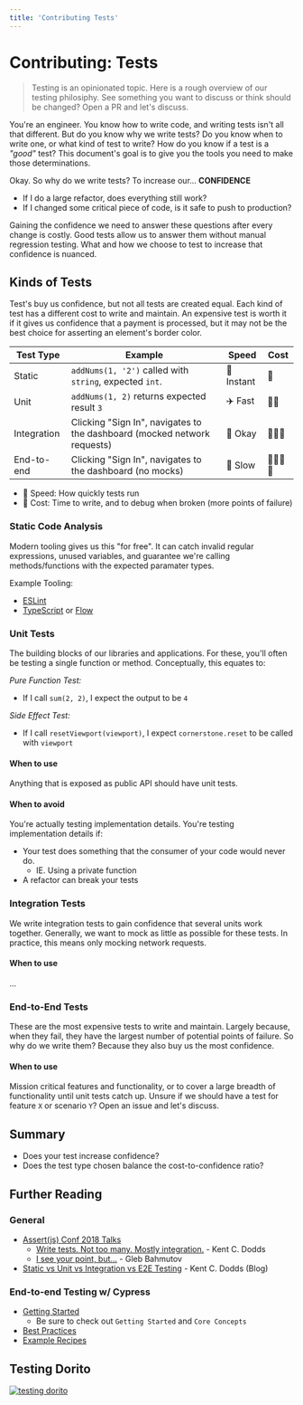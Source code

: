 ```yaml
---
title: 'Contributing Tests'
---
```


# Contributing: Tests

> Testing is an opinionated topic. Here is a rough overview of our testing
> philosiphy. See something you want to discuss or think should be changed? Open
> a PR and let's discuss.

You're an engineer. You know how to write code, and writing tests isn't all that
different. But do you know why we write tests? Do you know when to write one, or
what kind of test to write? How do you know if a test is a _"good"_ test? This
document's goal is to give you the tools you need to make those determinations.

Okay. So why do we write tests? To increase our... **CONFIDENCE**

- If I do a large refactor, does everything still work?
- If I changed some critical piece of code, is it safe to push to production?

Gaining the confidence we need to answer these questions after every change is
costly. Good tests allow us to answer them without manual regression testing.
What and how we choose to test to increase that confidence is nuanced.

## Kinds of Tests

Test's buy us confidence, but not all tests are created equal. Each kind of test
has a different cost to write and maintain. An expensive test is worth it if it
gives us confidence that a payment is processed, but it may not be the best
choice for asserting an element's border color.

| Test Type   | Example                                                                  | Speed            | Cost                                                                     |
| ----------- | ------------------------------------------------------------------------ | ---------------- | ------------------------------------------------------------------------ |
| Static      | `addNums(1, '2')` called with `string`, expected `int`.                  | :rocket: Instant | :money_with_wings:                                                       |
| Unit        | `addNums(1, 2)` returns expected result `3`                              | :airplane: Fast  | :money_with_wings::money_with_wings:                                     |
| Integration | Clicking "Sign In", navigates to the dashboard (mocked network requests) | :running: Okay   | :money_with_wings::money_with_wings::money_with_wings:                   |
| End-to-end  | Clicking "Sign In", navigates to the dashboard (no mocks)                | :turtle: Slow    | :money_with_wings::money_with_wings::money_with_wings::money_with_wings: |

- :rocket: Speed: How quickly tests run
- :money_with_wings: Cost: Time to write, and to debug when broken (more points
  of failure)

### Static Code Analysis

Modern tooling gives us this "for free". It can catch invalid regular
expressions, unused variables, and guarantee we're calling methods/functions
with the expected paramater types.

Example Tooling:

- [ESLint][eslint-rules]
- [TypeScript][typescript-docs] or [Flow][flow-org]

### Unit Tests

The building blocks of our libraries and applications. For these, you'll often
be testing a single function or method. Conceptually, this equates to:

_Pure Function Test:_

- If I call `sum(2, 2)`, I expect the output to be `4`

_Side Effect Test:_

- If I call `resetViewport(viewport)`, I expect `cornerstone.reset` to be called
  with `viewport`

#### When to use

Anything that is exposed as public API should have unit tests.

#### When to avoid

You're actually testing implementation details. You're testing implementation
details if:

- Your test does something that the consumer of your code would never do.
  - IE. Using a private function
- A refactor can break your tests

### Integration Tests

We write integration tests to gain confidence that several units work together.
Generally, we want to mock as little as possible for these tests. In practice,
this means only mocking network requests.

#### When to use

...

### End-to-End Tests

These are the most expensive tests to write and maintain. Largely because, when
they fail, they have the largest number of potential points of failure. So why
do we write them? Because they also buy us the most confidence.

#### When to use

Mission critical features and functionality, or to cover a large breadth of
functionality until unit tests catch up. Unsure if we should have a test for
feature `X` or scenario `Y`? Open an issue and let's discuss.

## Summary

- Does your test increase confidence?
- Does the test type chosen balance the cost-to-confidence ratio?

## Further Reading

### General

- [Assert(js) Conf 2018 Talks][assert-js-talks]
  - [Write tests. Not too many. Mostly integration.][kent-talk] - Kent C. Dodds
  - [I see your point, but…][gleb-talk] - Gleb Bahmutov
- [Static vs Unit vs Integration vs E2E Testing][kent-blog] - Kent C. Dodds
  (Blog)

### End-to-end Testing w/ Cypress

- [Getting Started](https://docs.cypress.io/guides/overview/why-cypress.html)
  - Be sure to check out `Getting Started` and `Core Concepts`
- [Best Practices](https://docs.cypress.io/guides/references/best-practices.html)
- [Example Recipes](https://docs.cypress.io/examples/examples/recipes.html)

## Testing Dorito

[![testing dorito][testing-dorito-img]][testing-dorito]

<!--
  Links
  -->

<!-- prettier-ignore-start -->
[eslint-rules]: https://eslint.org/docs/rules/
[typescript-docs]: https://www.typescriptlang.org/docs/home.html
[flow-org]: https://flow.org/
<!-- Talks -->
[assert-js-talks]: https://www.youtube.com/playlist?list=PLZ66c9_z3umNSrKSb5cmpxdXZcIPNvKGw
[kent-talk]: https://www.youtube.com/watch?v=Fha2bVoC8SE
[gleb-talk]: https://www.youtube.com/watch?v=5FnalKRjpZk
[kent-blog]: https://kentcdodds.com/blog/unit-vs-integration-vs-e2e-tests
<!-- Images -->
[testing-trophy]: https://twitter.com/kentcdodds/status/960723172591992832?ref_src=twsrc%5Etfw%7Ctwcamp%5Etweetembed%7Ctwterm%5E960723172591992832&ref_url=https%3A%2F%2Fkentcdodds.com%2Fblog%2Fwrite-tests
[aaron-square]: https://twitter.com/Carofine247/status/966727489274961920
[gleb-pyramid]: https://twitter.com/Carofine247/status/966764532046684160/photo/3
[testing-pyramid]: https://dojo.ministryoftesting.com/dojo/lessons/the-mobile-test-pyramid
[testing-dorito]: https://twitter.com/denvercoder/status/960752578198843392
[testing-dorito-img]: https://pbs.twimg.com/media/DVVHXycUMAAcN-F?format=jpg&name=4096x4096
<!-- prettier-ignore-end -->
